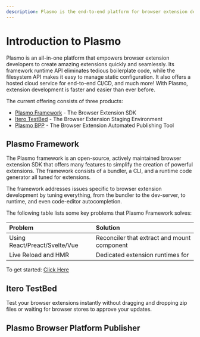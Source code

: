 ```yaml
---
description: Plasmo is the end-to-end platform for browser extension developers - the easiest way to Build, Test and Ship browser extensions.
---
```


# Introduction to Plasmo

Plasmo is an all-in-one platform that empowers browser extension developers to create amazing extensions quickly and seamlessly. Its framework runtime API eliminates tedious boilerplate code, while the filesystem API makes it easy to manage static configuration. It also offers a hosted cloud service for end-to-end CI/CD, and much more! With Plasmo, extension development is faster and easier than ever before.

The current offering consists of three products:

- [Plasmo Framework](#plasmo-framework) - The Browser Extension SDK
- [Itero TestBed](#itero-testbed) - The Browser Extension Staging Environment
- [Plasmo BPP](#plasmo-browser-platform-publisher) - The Browser Extension Automated Publishing Tool

## Plasmo Framework

The Plasmo framework is an open-source, actively maintained browser extension SDK that offers many features to simplify the creation of powerful extensions. The framework consists of a bundler, a CLI, and a runtime code generator all tuned for extensions.

The framework addresses issues specific to browser extension development by tuning everything, from the bundler to the dev-server, to runtime, and even code-editor autocompletion.

The following table lists some key problems that Plasmo Framework solves:

| Problem                       | Solution                                    |
| :---------------------------- | :------------------------------------------ |
| Using React/Preact/Svelte/Vue | Reconciler that extract and mount component |
| Live Reload and HMR           | Dedicated extension runtimes for            |

To get started: [Click Here](/framework#getting-started)

## Itero TestBed

Test your browser extensions instantly without dragging and dropping zip files or waiting for browser stores to approve your updates.

## Plasmo Browser Platform Publisher
